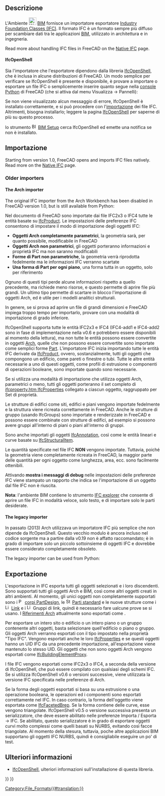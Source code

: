 <languages/>

<div class="mw-translate-fuzzy">
{{Docnav/it
|[[BIM_Preferences/it|Preferenze]]
|[[Arch_DAE/it|DAE]]
|[[BIM_Workbench/it|BIM]]
|IconL=
|IconR=
|IconC=Workbench_BIM.svg
}}
</div>

{{TOCright}}

<span id="Description"></span>
==Descrizione==

<div class="mw-translate-fuzzy">
L'Ambiente [[File:Workbench_BIM.svg|24px]] [[BIM_Workbench/it|BIM]] fornisce un importatore esportatore  [http://en.wikipedia.org/wiki/Industry_Foundation_Classes Industry Foundation Classes (IFC)]. Il formato IFC è un formato sempre più diffuso per scambiare dati tra le applicazioni  [http://en.wikipedia.org/wiki/Building_Information_Modeling BIM], utilizzato in architettura e in ingegneria.
</div>

<div lang="en" dir="ltr" class="mw-content-ltr">
Read more about handling IFC files in FreeCAD on the [[Native_IFC|Native IFC]] page.
</div>

<div lang="en" dir="ltr" class="mw-content-ltr">
==== IfcOpenShell ====
</div>

<div class="mw-translate-fuzzy">
Sia l'importatore che l'esportatore dipendono dalla libreria [[IfcOpenShell/it|IfcOpenShell]], che è inclusa in alcune distribuzioni di FreeCAD. Un modo semplice per verificare se IfcOpenShell è presente e disponibile, è provare a importare o esportare un file IFC o semplicemente inserire quanto segue nella [[Python_console/it|console Python]] di FreeCAD (che si attiva dal menu Visualizza → Pannelli):
</div>

{{Code|code=
import ifcopenshell
}}

<div class="mw-translate-fuzzy">
Se non viene visualizzato alcun messaggio di errore, IfcOpenShell è installato correttamente, e si può procedere con l'[[Std_Import/it|importazione]] dei file IFC. Altrimenti, bisogna installarlo; leggere la pagina [[IfcOpenShell/it|IfcOpenShell]] per saperne di più su questo processo.
</div>

<div class="mw-translate-fuzzy">
{{Emphasis|Nota:}} lo strumento [[File:BIM_Setup.svg|16px]] [[BIM Setup/it|BIM Setup]] cerca IfcOpenShell ed emette una notifica se non è installato.
</div>

<span id="Opening_and_Importing"></span>
<div class="mw-translate-fuzzy">
==Importazione==
</div>

<div lang="en" dir="ltr" class="mw-content-ltr">
Starting from version 1.0, FreeCAD opens and imports IFC files natively. Read more on the [[Native_IFC|Native IFC]] page.
</div>

<div lang="en" dir="ltr" class="mw-content-ltr">
=== Older importers ===
</div>

<div lang="en" dir="ltr" class="mw-content-ltr">
==== The Arch importer ====
</div>

<div lang="en" dir="ltr" class="mw-content-ltr">
The original IFC importer from the Arch Workbench has been disabled in FreeCAD version 1.0, but is still available from Python:
</div>

{{Code|code=
from importers import importIFC
importIFC.open("C:\\Path\\To\\My\\File.ifc")
}}

<div class="mw-translate-fuzzy">
Nel documento di FreeCAD sono importate dai file IFC2x3 o IFC4 tutte le entità basate su [http://www.buildingsmart-tech.org/ifc/IFC4/Add1/html/schema/ifckernel/lexical/ifcproduct.htm IfcProduct]. Le impostazioni delle preferenze IFC consentono di impostare il modo di importazione degli oggetti IFC: 
* '''Oggetti Arch completamente parametrici''', la geometria sarà, per quanto possibile, modificabile in FreeCAD
* '''Oggetti Arch non parametrici''', gli oggetti porteranno informazioni e proprietà IFC ma non saranno modificabili
* '''Forme di Part non parametriche''', la geometria verrà riprodotta fedelmente ma le informazioni IFC verranno scartate
* '''Una forma di Part per ogni piano''', una forma  tutta in un oggetto, solo per riferimento
</div>

Ognuno di questi tipi perde alcune informazioni rispetto a quello precedente, ma richiede meno risorse, e questo permette di aprire file più grandi. Un ultimo tipo permette di scartare in blocco l'importazione di oggetti Arch, ed è utile per i modelli analitici strutturali. 

In genere, se si prova ad aprire un file di grandi dimensioni e FreeCAD impiega troppo tempo per importarlo, provare con una modalità di importazione di grado inferiore.

<div class="mw-translate-fuzzy">
IfcOpenShell supporta tutte le entità IFC2x3 e IFC4 (IFC4-add1 e IFC4-add2 sono in fase di implementazione nella v0.6 e potrebbero essere disponibili al momento della lettura), ma non tutte le entità  possono essere convertite in oggetti [[Arch_Workbench/it|Arch]], quelle che non possono essere convertite sono importate come semplici forme [[Part_Workbench/it|Part]]. L'importatore IFC inizia importando tutte le entità IFC derivate da [http://standards.buildingsmart.org/IFC/RELEASE/IFC2x3/TC1/HTML/ifckernel/lexical/ifcprodrod.htm IfcProduct], ovvero, sostanzialmente, tutti gli oggetti che compongono un edificio, come pareti o finestre o tubi. Tutte le altre entità necessarie a uno di questi oggetti, come profili di estrusione o componenti di operazioni booleane, sono importate quando sono necessarie.
</div>

<div class="mw-translate-fuzzy">
Se si utilizza una modalità di importazione che utilizza oggetti Arch, parametrici o meno, tutti gli oggetti porteranno il set completo di [http://www.buildingsmart-tech.org/ifc/IFC4/Add1/html/schema/ifcpropertyresource/lexical/ ifcproperty.htm IfcProperties] collegato a ciascun oggetto, raggruppato per Set di proprietà.
</div>

Le strutture di edifici come siti, edifici e piani vengono importate fedelmente e la struttura viene ricreata correttamente in FreeCAD. Anche le strutture di gruppo (usando IfcGroups) sono importate e renderizzate in FreeCAD e possono essere combinate con strutture di edifici, ad esempio si possono avere gruppi all'interno di piani o piani all'interno di gruppi.

<div class="mw-translate-fuzzy">
Sono anche importati gli oggetti [http://www.buildingsmart-tech.org/ifc/IFC4/Add1/html/schema/ifcproductextension/lexical/ifcannotation.htm IfcAnnotation], così come le entità lineari e curve basate su [http://www.buildingsmart-tech.org/ifc/IFC4/Add1/html/schema/ifcstructuralanalysisdomain/lexical/ifcstructuralitem.htm IfcStructuralItem].
</div>

Le quantità specificate nel file IFC '''NON''' vengono importate. Tuttavia, poiché la geometria viene completamente ricreata in FreeCAD, la maggior parte delle quantità per ogni oggetto come lunghezza, area, ecc. sono facilmente ottenibili.

Attivando '''mostra i messaggi di debug''' nelle impostazioni delle preferenze IFC viene stampato un rapporto che indica se l'importazione di un oggetto dal file IFC non è riuscita.

'''Nota''': l'ambiente BIM contiene lo strumento [[BIM_IfcExplorer/it|IFC explorer]] che consente di aprire un file IFC in modalità veloce, solo testo, e di importare solo le parti desiderate.

<div lang="en" dir="ltr" class="mw-content-ltr">
==== The legacy importer ====
</div>

<div class="mw-translate-fuzzy">
{{Emphasis|Nota 2:}} In passato (2013) Arch utilizzava un importatore IFC più semplice che non dipende da IfcOpenShell. Questo vecchio modulo è ancora incluso nel codice sorgente ma a partire dalla v0.19 non è affatto raccomandato; è in grado di importare solo un piccolo sottoinsieme di oggetti IFC e dovrebbe essere considerato completamente obsoleto.
</div>

<div lang="en" dir="ltr" class="mw-content-ltr">
The legacy importer can be used from Python:
</div>

{{Code|code=
from importers import importIFClegacy
importIFClegacy.open("C:\\Path\\To\\My\\File.ifc")
}}

<span id="Exporting"></span>
== Exportazione ==

L'esportazione in IFC esporta tutti gli oggetti selezionati e i loro discendenti. Sono supportati tutti gli oggetti Arch e BIM, così come altri oggetti creati in altri ambienti. Al momento, gli unici oggetti non completamente supportati sono i [[File:PartDesign_Body.svg|16px]] [[PartDesign_Body/it|corpi PartDesign]], le [[File:Std_Part.svg|16px]] [[Std_Part/it|Parti standard]] e le nuove strutture come i [[File:Link.svg|16px]] [[Std_LinkMake/it|Link]] e i [[File:LinkGroup.svg|16px]] Gruppi di link, quindi è necessario fare ualcune prove se si usano. I [[Arch_Reference/it|Riferimenti Arch]] attualmente sono esportati come {{incode|IfcBuildingElementProxies}}.

<div class="mw-translate-fuzzy">
Per esportare un intero sito o edificio o un intero piano o un gruppo contenente altri oggetti, basta selezionare quell'edificio o piano o gruppo. Gli oggetti Arch verranno esportati con il tipo impostato nella proprietà "Tipo IFC". Vengono esportati anche le loro [http://www.buildingsmart-tech.org/ifc/IFC4/Add1/html/schema/ifcpropertyresource/lexical/ifcproperty.htm IfcProperties] e se questi oggetti hanno un UID IFC da una precedente importazione, all'esportazione viene mantenuto lo stesso UID. Gli oggetti che non sono oggetti Arch vengono esportati come [http://www.buildingsmart-tech.org/ifc/IFC4/Add1/html/schema/ifcsharedbldgelements/lexical/ifcbuildingelementproxy.htm IfcBuildingElementProxy].
</div>

I file IFC vengono esportati come IFC2x3 o IFC4, a seconda della versione di IfcOpenShell, che può essere compilato con qualsiasi degli schemi IFC. Se si utilizza IfcOpenShell v0.6 o versioni successive, viene utilizzata la versione IFC specificata nelle preferenze di Arch.

<div class="mw-translate-fuzzy">
Se la forma degli oggetti esportati si basa su una estrusione o una operazione booleana, le operazioni ed i componenti sono esportati correttamente nel IFC. In caso contrario, la forma dell'oggetto viene esportata come [http://www.buildingsmart-tech.org/ifc/IFC4x1/html/schema/ifcgeometricmodelresource/lexical/ifcfacetedbrep.htm IfcFacetedBrep]. Se la forma contiene delle curve, esse vengono triangolate. IfcOpenShell v0.5 o versione successiva presenta un serializzatore, che deve essere abilitato nelle preferenze Importa / Esporta → IFC. Se abilitato, questo serializzatore è in grado di esportare oggetti curvi molto complessi come quelli basati su NURBS, evitando così facce triangolate. Al momento della stesura, tuttavia, poche altre applicazioni BIM supportano gli oggetti IFC NURBS, quindi è consigliabile eseguire un po' di test.
</div>

<span id="Further_information"></span>
== Ulteriori informazioni ==

* [[IfcOpenShell/it|IfcOpenShell]], ulteriori informazioni sull'installazione di questa libreria.


<div class="mw-translate-fuzzy">
{{Docnav/it
|[[BIM_Preferences/it|Preferenze]]
|[[Arch_DAE/it|DAE]]
|[[BIM_Workbench/it|BIM]]
|IconL=
|IconR=
|IconC=Workbench_BIM.svg
}}
</div>

{{BIM_Tools_navi{{#translation:}}}}
{{Userdocnavi{{#translation:}}}}
[[Category:File_Formats{{#translation:}}]]